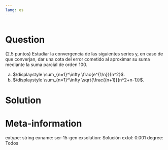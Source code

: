 ```yaml
---
lang: es
---
```


```r
```

Question
========
(2.5 puntos) Estudiar la convergencia de las siguientes series y, en caso de que converjan, dar una cota del error cometido al aproximar su suma mediante la suma parcial de orden 100.

a.  $\displaystyle \sum_{n=1}^\infty \frac{e^{1/n}}{n^2}$.
a.  $\displaystyle \sum_{n=1}^\infty \sqrt{\frac{(n+1)}{n^2+n-1}}$.

Solution
========



Meta-information
================
extype: string
exname: ser-15-gen
exsolution: Solución
extol: 0.001
degree: Todos